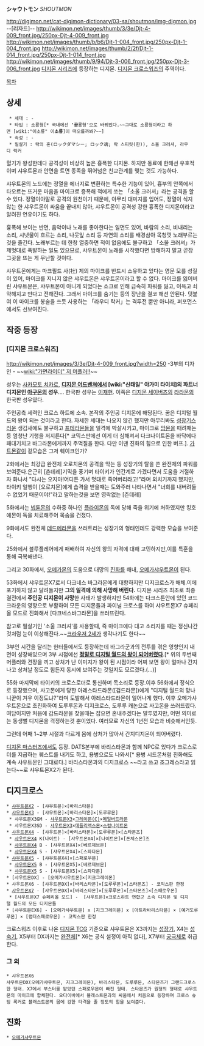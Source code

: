 '''シャウトモン''' ''SHOUTMON''

http://digimon.net/cat-digimon-dictionary/03-sa/shoutmon/img-digmon.jpg 
--[리자드]--
http://wikimon.net/images/thumb/3/3e/Djt-4-009_front.jpg/250px-Djt-4-009_front.jpg http://wikimon.net/images/thumb/b/b6/Djt-1-004_front.jpg/250px-Djt-1-004_front.jpg http://wikimon.net/images/thumb/2/2f/Djt-1-014_front.jpg/250px-Djt-1-014_front.jpg http://wikimon.net/images/thumb/9/94/Djt-3-006_front.jpg/250px-Djt-3-006_front.jpg
[[디지몬 시리즈]]에 등장하는 디지몬. [[디지몬 크로스워즈]]의 주역이다.

[[목차]]
== 상세 ==

  * 세대 : -
  * 타입 : 소룡형[* 국내에선 ''''공'''룡형'으로 바뀌었다.~~그대로 소룡형이라고 하면 [wiki:"이소룡" 이'''소룡''']이 떠오를까봐?~~]
  * 속성 : -
  * 필살기 : 락의 혼(ロックダマシー; ロック魂; 락 스피릿(한)), 소울 크러셔, 라우디 락커
 
혈기가 왕성한데다 공격성이 비상히 높은 흉폭한 디지몬. 하지만 동료에 한해선 우호적이며 샤우트몬과 안면을 트면 종족을 뛰어넘은 친교관계를 맺는 것도 가능하다.
 
샤우트몬의 노드에는 정열을 에너지로 변환하는 특수한 기능이 있어, 흉부의 안쪽에서 타오르는 뜨거운 마음을 마이크로 증폭해 적에게 쏘는 「소울 크러셔」라는 공격을 할 수 있다. 정열이야말로 공격의 원천이기 때문에, 아무리 대미지를 입어도, 정열이 식지 않는 한 샤우트몬이 싸움을 끝내지 않아, 샤우트몬이 공격성 강한 흉폭한 디지몬이라고 알려진 연유이기도 하다.
 
흉폭해 보이는 반면, 음악이나 노래를 좋아한다는 일면도 있어, 바람의 소리, 비내리는 소리, 시냇물이 흐르는 소리, 나뭇잎 소리 등 자연의 소리를 배경삼아 목청껏 노래부르는 것을 즐긴다. 노래부르는 데 한창 열중하면 적이 없음에도 불구하고 「소울 크러셔」가 제멋대로 폭발하는 일도 있으므로, 샤우트몬이 노래를 시작했다면 방해하지 말고 곧장 그곳을 뜨는 게 무난할 것이다.
 
샤우트몬에게는 마크필드 사(社) 제의 마이크를 반드시 소유하고 있다는 영문 모를 성질이 있어, 마이크를 지니지 않은 샤우트몬은 샤우트몬이라고 할 수 없다. 마이크를 잃어버린 샤우트몬은, 샤우트몬이 아니게 되었다는 쇼크로 인해 급속히 파워를 잃고, 이윽고 쇠약해지고 만다고 전해진다. 그래서 마이크를 숨기는 등의 장난을 결코 해선 안된다. 덧붙여 이 마이크를 봉술을 쓰듯 사용하는 「라우디 락커」는 격투전 뿐만 아니라, 퍼포먼스에서도 선보여진다.

== 작중 등장 ==

=== [디지몬 크로스워즈] ===
http://wikimon.net/images/3/3e/Djt-4-009_front.jpg?width=250
-3부의 디자인 - ~~[[wiki:"가면라이더" 저 머플러!!]]~~

성우는 [[사카모토 치카]]로, '''[[디지몬 어드벤쳐]]에서 [wiki:"신태일" 야가미 타이치]의 파트너 디지몬인 [[아구몬]]의 성우'''.... 한국판 성우는 [[이재현]]. 이쪽은 [[디지몬 세이버즈]]의 [[라라몬]]의 한국판 성우였다.

주인공측 세력인 크로스 하트에 소속. 본작의 주인공 디지몬에 해당된다. 꿈은 디지털 월드의 왕이 되는 것이라고 한다.
자세한 세대는 나오지 않긴 했지만 아무리봐도 [[성장기]]스러운 생김새에도 불구하고 [[프테라몬]]들을 일격에 박살시키고, 마이크로 [[맘몬]]을 때려패는등 엄청난 기행을 저지른다[* 코믹스판에선 이게 더 심해져서 다크나이트몬을 바닥에다 패대기치고 바그라몬에게까지 주먹질을 한다. 다만 이땐 진화의 힘으로 인한 버프.]. [[가트몬]]같이 겉모습은 그저 훼이크인가?

2화에서는 최강급 완전체 오로치몬의 공격을 막는 등 성장기의 탈을 쓴 완전체의 파워를 보여준다.은근히 [츤데레]기믹을 풍기며 타이키가 인간계로 가겠다면서 도움을 거절하자 화나서 "다시는 오지마!어디든 가서 멋대로 죽어버리라고!"라며 외치기까지 했지만,타이키 일행이 [오로치몬]에게 습격을 받을때는 도와주러 나타나면서 "너희를 내버려둘수 없었기 때문이야!"라고 말하는것을 보면 영락없는 [츤데레]

5화에서는 [[넵튠몬]]의 수하중 하나인 [[플라이몬]]의 독에 당해 죽을 위기에 처하였지만 킹호에몬이 독을 치료해주어 목숨을 건졌다.

9화에서도 완전체 [[데드메라몬]]을 쓰러트리는 성장기의 형태인데도 강력한 모습을 보여준다.

25화에서 블루플레어에게 패배하여 자신의 왕의 자격에 대해 고민하지만,이를 특훈을 통해 극복해낸다.

그리고 30화에서, [[오메가몬]]의 도움으로 대망의 [[진화]]를 해내, [[오메가샤우트몬]]이 된다.

53화에서 샤우트몬X7로서 다크네스 바그라몬에게 대항하지만 디지크로스가 해체.이에 포기하지 않고 달려들지만 '''그의 일격에 의해 사망해 버린다.''' 디지몬 시리즈 최초로 최종결전에서 '''주인공 디지몬이 사망'''한 사태가 발생하지만 54화에는 다크스톤안에 있던 코드크라운의 영향으로 부활하여 모든 디지몬들과 파이널 크로스를 하여 샤우트몬X7 슈페리올 모드로 진화해서 [다크네스바그라몬]을 쓰러뜨린다.

참고로 필살기인 '소울 크러셔'를 사용할때, 즉 마이크에다 대고 소리지를 때는 정신나간 것처럼 눈이 이상해진다.~~[[크라우저 2세]]가 생각나기도 한다~~

3부인 시간을 달리는 헌터들에서도 등장하는데 바그라군과의 전투를 겪은 영향인지 내면이 성장해있으며 3부 시점에선 '''[[그것이 실제로 일어났습니다|정말로 디지털 월드의 왕이 되어버렸다]]'''.[* 위의 두번째 머플러와 견장을 끼고 상처가 난 이미지가 왕이 된 시점이라 어찌 보면 왕이 얼마나 간지나고 상처날 정도로 힘든지 동시에 보여주는 것일지도 모르겠다.(...)]

55화 마지막에 타이키의 크로스로더로 통신하며 목소리로 등장.이후 56화에서 정식으로 등장했으며, 사고몬에게 당한 아레스타드라몬([검드라몬])에게 "디지털 월드의 망나니꾼이 겨우 이정도냐?"라며 도발해서 아레스타드라몬이 일어나게 했다. 이후 오메가샤우트몬으로 초진화하여 도루루몬과 디지크로스, 도루루 캐논으로 사고몬을 쓰러뜨렸다. 여담이지만 처음에 감드라몬을 찾을때는 잡으면 혼내주겠다는 말투였지만, 어떤 의미로는 동생뻘 디지몬을 걱정하는것 뿐이었다. 여러모로 자신의 1년전 모습과 비슷해서인듯.

그런데 어째 1~2부 시절과 다르게 몸에 상처가 많아서 간지디지몬이 되어버렸다.

[[디지몬 마스터즈]]에서도 등장. DATS본부에 바리스타몬과 함께 NPC로 있다가 크로스로더를 지급하는 퀘스트를 내기도 하고, 용병으로도 나와서[* 용병 시드몬처럼 진화해도 계속 샤우트몬인 그대로다.] 바리스타몬과의 디지크로스 ~~라고 쓰고 조그레스라고 읽는다~~로 샤우트몬X2가 된다.

== 디지크로스 ==
 * [[샤우트몬X2]] - [샤우트몬]×[바리스타몬]
 * [[샤우트몬X3]] - [샤우트몬]×[바리스타몬]×[도루루몬]
  * 샤우트몬X3GM - [[샤우트몬X3]]×[[그레이몬(C)]]×[[메일버드라몬]]
  * 샤우트몬X3SD - [[샤우트몬X3]]×[[데들리액스몬]]×[[스컬나이트몬]]
 * [[샤우트몬X4]] - [샤우트몬]×[바리스타몬]×[도루루몬]×[스타몬즈]
  * [[샤우트몬X4]] K(나이트) - [샤우트몬X4]×[나이트몬]×[폰체스몬]즈
  * [[샤우트몬X4]] B - [샤우트몬X4]×[베르제브몬]  
  * [[샤우트몬X4]] S - [샤우트몬X4]×[스파다몬]
 * [[샤우트몬X5]] - [샤우트몬X4]×[스패로우몬]
  * [[샤우트몬X5]] B - [샤우트몬X5]×[베르제브몬]
  * [[샤우트몬X5]] S - [샤우트몬X5]×[스파다몬] 
 * [샤우트몬DX] - [오메가샤우트몬]×[지크그레이몬]
 * 샤우트몬X6 - [샤우트몬DX]×[바리스타몬]×[도루루몬]×[스타몬즈] - 코믹스판 한정
 * [[샤우트몬X7]] - [샤우트몬DX]×[바리스타몬]×[도루루몬]×[스타몬즈]×[스패로우몬]
  * [샤우트몬X7 슈페리올 모드] -  [샤우트몬]×크로스하트 연합군 소속 디지몬 및 디지털 월드의 모든 디지몬들
 * [샤우트몬EX6] - [오메가샤우트몬] x [지크그레이몬] x [아트라바리스타몬] × [예거도루루몬] × [랩터스패로우몬] - 코믹스판 한정

크로스워즈 이후로 나온 [[디지몬 TCG]] 기준으로 샤우트몬은 X3까지는 [[성장기]], X4는 [[성숙기]], X5부터 DX까지는 [[완전체]][* X6는 공식 설정이 아직 없다], X7부터 [[궁극체]]로 취급한다.

=== 그 외 ===

 * 샤우트몬X6
 샤우트몬DX(오메가샤우트몬, 지크그레이몬), 바리스타몬, 도루루몬, 스타몬즈가 그랜드크로스한 형태. X7에서 부스터를 맡았던 스패로우몬이 빠진 형태. 스타몬즈가 원형의 형태로 샤우트몬의 마이크에 합체한다. 오다이바에서 블래스트몬과의 싸움에서 처음으로 등장하며 크로스 슈팅 록커로 블래스트몬의 몸에 강한 타격을 줄 정도의 힘을 보여준다.

== 진화 ==
 * [[오메가샤우트몬]]
